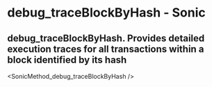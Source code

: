 # debug_traceBlockByHash - Sonic

## debug_traceBlockByHash. Provides detailed execution traces for all transactions within a block identified by its hash


<SonicMethod_debug_traceBlockByHash />
